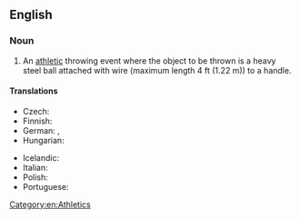 ==English==
{{wikipedia}}

===Noun===
{{en-noun}}

# An [[athletic]] throwing event where the object to be thrown is a heavy steel ball attached with wire (maximum length 4 ft (1.22 m)) to a handle.

====Translations====
{{trans-top|athletic event where a heavy steel ball with a handle attached is thrown}}
* Czech: {{t|cs|hod kladivem|m}}
* Finnish: {{t+|fi|moukarinheitto}}
* German: {{t|de|Hammerwurf|m}}, {{t|de|Hammerwerfen|n}}
* Hungarian: {{t+|hu|kalapácsvetés}}
{{trans-mid}}
* Icelandic: {{t|is|sleggjukast|n}}
* Italian: {{t|it|lancio del martello|m}}
* Polish: {{t+|pl|rzut młotem|m}}
* Portuguese: {{t|pt|lançamento do martelo|m}}
{{trans-bottom}}

[[Category:en:Athletics]]